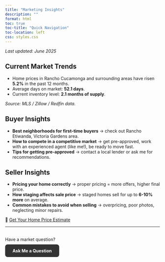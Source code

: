 ```yaml
---
title: "Marketing Insights"
description: ""
format: html
toc: true
toc-title: "Quick Navigation"
toc-location: left
css: styles.css
---
```



*Last updated: June 2025*

## Current Market Trends

- Home prices in Rancho Cucamonga and surrounding areas have risen **5.2%** in the past 12 months.
- Average days on market: **52.1 days**.
- Current inventory level: **2.1 months of supply**.

_Source: MLS / Zillow / Redfin data._

## Buyer Insights

- **Best neighborhoods for first-time buyers** → check out Rancho Etiwanda, Victoria Gardens area.
- **How to compete in a competitive market** → get pre-approved, work with an experienced agent (like me!), be ready to move fast.
- **Tips for getting pre-approved** → contact a local lender or ask me for recommendations.

## Seller Insights

- **Pricing your home correctly** → proper pricing = more offers, higher final price.
- **How staging affects sale price** → staged homes sell for up to **6-10% more** on average.
- **Common mistakes to avoid when selling** → overpricing, poor photos, neglecting minor repairs.

🏡 [Get Your Home Price Estimate](https://slyfoxx84.shinyapps.io/house-prices-advanced-regression-techniques/)

---

<p style="
  text-align: center;
  margin-top: 2rem;
  font-size: 1.1rem;
">

  Have a market question?  
  <a href="mailto:HomesByQuintana@gmail.com?subject=Market%20Insights%20Question" style="
    display: inline-block;
    margin-top: 0.5rem;
    padding: 0.75rem 1.5rem;
    background-color: #333;
    color: white;
    text-decoration: none;
    border-radius: 8px;
    font-weight: bold;
    transition: background-color 0.3s;
  ">Ask Me a Question</a>

</p>

